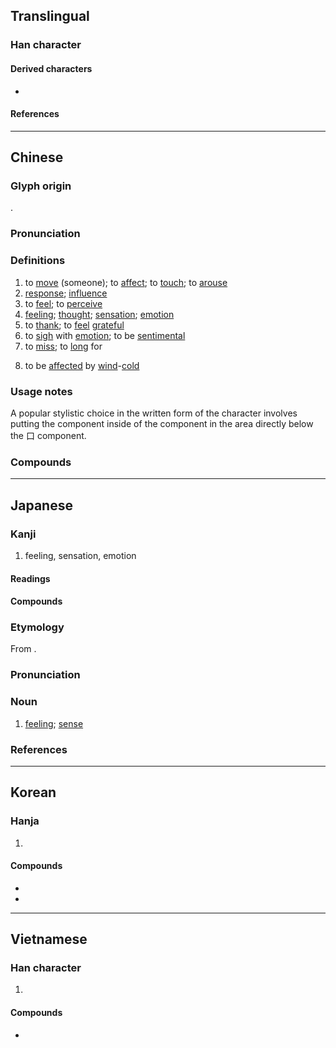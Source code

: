 {{also|惑}}
{{character info/new}}
==Translingual==
{{stroke order|strokes=13}}

===Han character===
{{Han char|rn=61|rad=心|as=09|sn=13|four=53330|canj=IRP|ids=⿱咸心(GJKV),⿵咸心(HT)}}

====Derived characters====
* {{l|mul|[[𬿯]], [[𭂢]], [[𠿑]], [[㙳]], [[𡢳]], [[憾]], [[撼]], [[澸]], [[𭤚]], [[𣛴]], [[𤐉]], [[𤛸]], [[䃭]], [[𥽇]], [[𫄅]], [[𤜁]], [[䜗]], [[𧾔]], [[轗]]([[𫐘]]), [[𨣝]], [[𫓏]], [[𩞿]], [[𭭹]], [[鱤]]([[鳡]]), [[𪊄]], [[𣤮]], [[𦒝]], [[䫲]], [[𮭗]], [[𦽫]], [[䉞]]}}

====References====
{{Han ref|kx=0395.210|dkj=10953|dj=0733.070|hdz=42321.020|uh=611F}}

----

==Chinese==
{{zh-forms|alt=⿱干心:second-round simplified}}

===Glyph origin===
{{Han etym}}
{{Han compound|咸|心|c1=p|c2=s|t2=heart|ls=psc}}.

===Pronunciation===
{{zh-pron
|m=gǎn
|m-s=
|c=gam2
|c-t=
|g=
|h=pfs=kám
|j=
|mb=gǒ̤ng
|md=gāng
|mn=kám
|mn-t=gam2
|w=2koe
|x=
|mc=y
|oc=y
|cat=v,n
}}

===Definitions===
{{zh-hanzi}}

# to [[move]] (someone); to [[affect]]; to [[touch]]; to [[arouse]]
# [[response]]; [[influence]]
# to [[feel]]; to [[perceive]]
# [[feeling]]; [[thought]]; [[sensation]]; [[emotion]]
# to [[thank]]; to [[feel]] [[grateful]]
# to [[sigh]] with [[emotion]]; to be [[sentimental]]
# to [[miss]]; to [[long]] for
# {{lb|zh|TCM}} to be [[affect]]ed by [[wind]]-[[cold]]

===Usage notes===
A popular stylistic choice in the written form of the character {{l|zh|感}} involves putting the {{l|zh|心}} component inside of the {{l|zh|咸}} component in the area directly below the 口 component.

===Compounds===
{{zh-der|感觸|感戴|感到|感德|感動|感恩|感奮|感憤|感服|感官|感光|感荷|感化|感懷|感激|感覺|感慨|感冒|感念|感泣|感情|感染|感人|感傷|感傷主義|感生電流|感受|感嘆/感歎/感叹|感同身受|感悟|感想|感謝|感興趣|感性|感言|感應|感召|感知|傷感|感慨萬千|感舊|傷感情|感人肺腑|感天動地|惡感|感染症|感恩節|交感|口感|感情作用|感情戲|幽默感|同感|感導|偶感|感化教育|感恩荷德|傷時感事|不勝感喟|交叉感染|交感神經|感嘆詞|感電|感篆|感愧並交|可感|感化院|感通|慚感|感人心脾|感覺器官|感興|感紉|感發|感物|感激流涕|感激不盡|感格|感會風雲|感時|感慕|感愴|感愧交集|感情用事|感恩戴義|感恩戴德|感恩圖報|感性知識|感嘆句|感喟|感動天地|感佩|感今懷昔|感人肺肝|感人心曲|感事|好感|情感|感遇|悲感|性感|性冷感|感光紙|心電感應|喜感|律動感|感激涕泗|感動天庭|感訓|使命感|互感應|感涕|感激涕零|悲傷感|安全感|感嘆|冷感症|快感|共同感覺|優越感|今昔之感|壓迫感|外感|二次感染|善感|反感|哀感頑豔|動感|尿道感染|天人感應|倍感親切|多愁善感|知感不盡|懷感|正義感|易感性|敏感話題|應感|病識感|有感而發|成就感|百感|空間感|應物斯感|無力感|磁感應|百感交集|敏感|手感|懷時感物|痛感|疏離感|由衷感激|無感地震|潛伏感染|機感|有感電影|敏感度|有感地震|遙感探測|立體感|靈感|讀後感|美感|肉感|罪惡感|責任感|至感|自卑感|超感覺|遙感|量感|銘感五內|骨感|風樹之感|靜電感應|風熱感冒|音感作畫|音感|第六感|臨感|質感|銘感|臨場感|院內感染|精神感召|自感|觀感|雜感|語感|自感應|風雲感會|預感|電感|孝感}}

----

==Japanese==

===Kanji===
{{ja-kanji|grade=3|rs=心09}}

# feeling, sensation, emotion

====Readings====
{{ja-readings
|goon=こん
|kanon=かん
}}

====Compounds====
{{der5|lang=ja|{{ja-l|感温}}
|{{ja-l|感化}}
|{{ja-l|感懐}}
|{{ja-l|感慨|かんがい|kangai}}
|{{ja-l|感慨無量}}
|{{ja-l|感覚}}
|{{ja-l|感官}}
|{{ja-l|感泣}}
|{{ja-l|感興}}
|{{ja-l|感吟}}
|{{ja-l|感激}}
|{{ja-l|感光}}
|{{ja-l|感謝}}
|{{ja-l|感知|かんち|kanchi}}: [[perception]]
|{{ja-l|感受}}
|{{ja-l|感受性}}
|{{ja-l|感傷}}
|{{ja-l|感賞}}
|{{ja-l|感情}}
|{{ja-l|感触}}
|{{ja-l|感心}}
|{{ja-l|感性}}
|{{ja-l|感染}}
|{{ja-l|感想}}
|{{ja-l|感嘆}}, {{ja-l|感歎}}
|{{ja-l|感嘆符}}
|{{ja-l|感知}}
|{{ja-l|感電}}
|{{ja-l|感度}}
|{{ja-l|感動}}
|{{ja-l|感動詞}}
|{{ja-l|感得}}
|{{ja-l|感応}}
|{{ja-l|感服}}
|{{ja-l|感奮}}
|{{ja-l|感冒}}
|{{ja-l|感銘}}
|{{ja-l|感涙}}
|{{ja-r|敏感|びんかん|[[sensitivity]]}}
}}

{{ja-kanjitab|かん|yomi=o}}

===Etymology===
From {{etyl|sort=かん|ltc|ja}} {{m|zh|感|tr=kom<sup>X</sup>}}.

===Pronunciation===
{{ja-pron|yomi=kanon|かん|acc=1|acc_ref=DJR,NHK}}

===Noun===
{{ja-noun|かん}}

# [[feeling]]; [[sense]]
#: {{ja-usex|虚無'''感'''|きょむ'''かん'''|'''feeling of''' emptiness}}

===References===
<references/>

----

==Korean==

===Hanja===
{{ko-hanja|hangeul=감|eumhun=|rv=gam|mr=kam|y=kam}}

# {{defn|lang=ko|sort=心09}}

====Compounds====
* {{ko-l|감기|感氣}}
* {{ko-l|민감|[[sensitivity]]|敏感}}

----

==Vietnamese==

===Han character===
{{vi-hantu|[[cảm]], [[cám]]|rs=心09}}

# {{defn|lang=vi|sort=心09}}

====Compounds====
* {{vi-l|mẫn cảm|敏感|[[sensitive]]}}